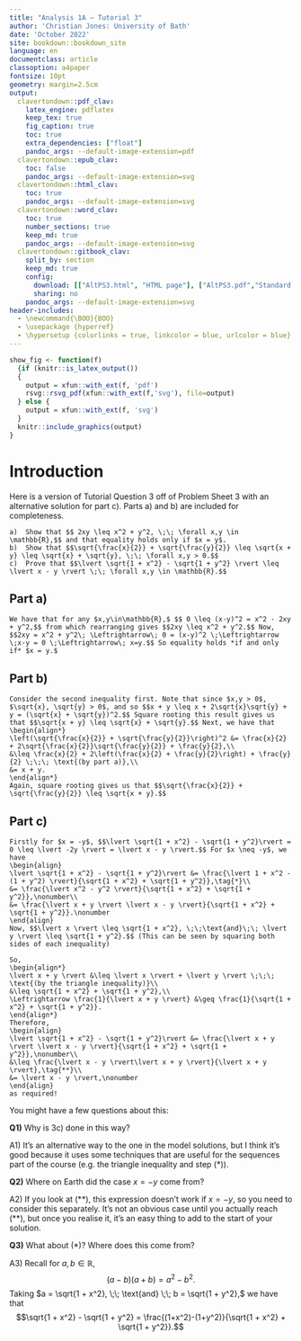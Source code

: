 ```yaml
---
title: "Analysis 1A — Tutorial 3"
author: 'Christian Jones: University of Bath'
date: 'October 2022'
site: bookdown::bookdown_site
language: en
documentclass: article
classoption: a4paper
fontsize: 10pt
geometry: margin=2.5cm
output:
  clavertondown::pdf_clav:
    latex_engine: pdflatex
    keep_tex: true
    fig_caption: true
    toc: true
    extra_dependencies: ["float"]
    pandoc_args: --default-image-extension=pdf
  clavertondown::epub_clav:
    toc: false
    pandoc_args: --default-image-extension=svg
  clavertondown::html_clav:
    toc: true
    pandoc_args: --default-image-extension=svg
  clavertondown::word_clav:
    toc: true
    number_sections: true
    keep_md: true
    pandoc_args: --default-image-extension=svg
  clavertondown::gitbook_clav:
    split_by: section
    keep_md: true
    config:
      download: [["AltPS3.html", "HTML page"], ["AltPS3.pdf","Standard print PDF"], ["AltPS3Clear.pdf","Clear print PDF"], ["AltPS3Large.pdf","Large print PDF"], ["AltPS3.docx","Accessible Word document"], ["AltPS3.epub","Accessible EPub book" ]]
      sharing: no
    pandoc_args: --default-image-extension=svg
header-includes:
  - \newcommand{\BOO}{BOO}
  - \usepackage {hyperref}
  - \hypersetup {colorlinks = true, linkcolor = blue, urlcolor = blue}
---
```

<!-- This is needed since I am working with svg files from mathcha.io. It converts the graphics files to something that can be used in the pdf files. Code taken from https://stackoverflow.com/questions/50165404/how-to-make-a-pdf-using-bookdown-including-svg-images/56044642#56044642 -->
```r
show_fig <- function(f)
  {if (knitr::is_latex_output())
  {
    output = xfun::with_ext(f, 'pdf')
    rsvg::rsvg_pdf(xfun::with_ext(f,'svg'), file=output)
  } else {
    output = xfun::with_ext(f, 'svg')
  }
  knitr::include_graphics(output)
}
```
\newpage
\pagenumbering{arabic}

# Introduction {-}
Here is a version of Tutorial Question 3 off of Problem Sheet 3 with an alternative solution for part c). Parts a) and b) are included for completeness.

```example
a)  Show that $$ 2xy \leq x^2 + y^2, \;\; \forall x,y \in \mathbb{R},$$ and that equality holds only if $x = y$.
b)  Show that $$\sqrt{\frac{x}{2}} + \sqrt{\frac{y}{2}} \leq \sqrt{x + y} \leq \sqrt{x} + \sqrt{y}, \;\; \forall x,y > 0.$$
c)  Prove that $$\lvert \sqrt{1 + x^2} - \sqrt{1 + y^2} \rvert \leq \lvert x - y \rvert \;\; \forall x,y \in \mathbb{R}.$$
```

## Part a) {-}
```solution
We have that for any $x,y\in\mathbb{R},$ $$ 0 \leq (x-y)^2 = x^2 - 2xy + y^2,$$ from which rearranging gives $$2xy \leq x^2 + y^2.$$ Now, $$2xy = x^2 + y^2\; \Leftrightarrow\; 0 = (x-y)^2 \;\Leftrightarrow \;x-y = 0 \;\Leftrightarrow\; x=y.$$ So equality holds *if and only if* $x = y.$
```

## Part b) {-}
```solution
Consider the second inequality first. Note that since $x,y > 0$, $\sqrt{x}, \sqrt{y} > 0$, and so $$x + y \leq x + 2\sqrt{x}\sqrt{y} + y = (\sqrt{x} + \sqrt{y})^2.$$ Square rooting this result gives us that $$\sqrt{x + y} \leq \sqrt{x} + \sqrt{y}.$$ Next, we have that
\begin{align*}
\left(\sqrt{\frac{x}{2}} + \sqrt{\frac{y}{2}}\right)^2 &= \frac{x}{2} + 2\sqrt{\frac{x}{2}}\sqrt{\frac{y}{2}} + \frac{y}{2},\\
&\leq \frac{x}{2} + 2\left(\frac{x}{2} + \frac{y}{2}\right) + \frac{y}{2} \;\;\; \text{(by part a)},\\
&= x + y.
\end{align*}
Again, square rooting gives us that $$\sqrt{\frac{x}{2}} + \sqrt{\frac{y}{2}} \leq \sqrt{x + y}.$$
```

## Part c) {-}
```solution
Firstly for $x = -y$, $$\lvert \sqrt{1 + x^2} - \sqrt{1 + y^2}\rvert = 0 \leq \lvert -2y \rvert = \lvert x - y \rvert.$$ For $x \neq -y$, we have
\begin{align}
\lvert \sqrt{1 + x^2} - \sqrt{1 + y^2}\rvert &= \frac{\lvert 1 + x^2 - (1 + y^2) \rvert}{\sqrt{1 + x^2} + \sqrt{1 + y^2}},\tag{*}\\
&= \frac{\lvert x^2 - y^2 \rvert}{\sqrt{1 + x^2} + \sqrt{1 + y^2}},\nonumber\\
&= \frac{\lvert x + y \rvert \lvert x - y \rvert}{\sqrt{1 + x^2} + \sqrt{1 + y^2}}.\nonumber
\end{align}
Now, $$\lvert x \rvert \leq \sqrt{1 + x^2}, \;\;\text{and}\;\; \lvert y \rvert \leq \sqrt{1 + y^2}.$$ (This can be seen by squaring both sides of each inequality)

So,
\begin{align*}
\lvert x + y \rvert &\leq \lvert x \rvert + \lvert y \rvert \;\;\; \text{(by the triangle inequality)}\\
&\leq \sqrt{1 + x^2} + \sqrt{1 + y^2},\\
\Leftrightarrow \frac{1}{\lvert x + y \rvert} &\geq \frac{1}{\sqrt{1 + x^2} + \sqrt{1 + y^2}}.
\end{align*}
Therefore,
\begin{align}
\lvert \sqrt{1 + x^2} - \sqrt{1 + y^2}\rvert &= \frac{\lvert x + y \rvert \lvert x - y \rvert}{\sqrt{1 + x^2} + \sqrt{1 + y^2}},\nonumber\\
&\leq \frac{\lvert x - y \rvert\lvert x + y \rvert}{\lvert x + y \rvert},\tag{**}\\
&= \lvert x - y \rvert,\nonumber
\end{align}
as required!
```
You might have a few questions about this:

**Q1)**  Why is 3c) done in this way?

A1)  It's an alternative way to the one in the model solutions, but I think it's good because it uses some techniques that are useful for the sequences part of the course (e.g. the triangle inequality and step (\*)).

**Q2)**  Where on Earth did the case $x = -y$ come from?

A2)  If you look at (\*\*), this expression doesn't work if $x = -y$, so you need to consider this separately. It's not an obvious case until you actually reach (\*\*), but once you realise it, it's an easy thing to add to the start of your solution.

**Q3)**  What about (\*)? Where does this come from?

A3)  Recall for $a,b \in \mathbb{R}$, $$(a-b)(a+b) = a^2 - b^2.$$ Taking $a = \sqrt{1 + x^2}, \;\; \text{and} \;\; b = \sqrt{1 + y^2},$ we have that $$\sqrt{1 + x^2} - \sqrt{1 + y^2} = \frac{(1+x^2)-(1+y^2)}{\sqrt{1 + x^2} + \sqrt{1 + y^2}}.$$